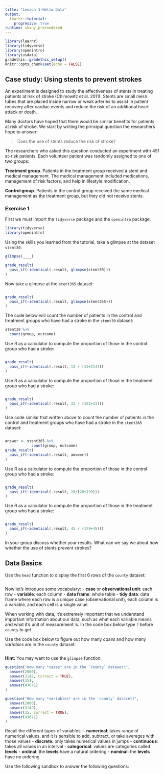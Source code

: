 ```yaml
---
title: "Lesson 1-Hello Data"
output: 
  learnr::tutorial:
    progresive: true
runtime: shiny_prerendered
---
```


```r
library(learnr)
library(tidyverse)
library(openintro)
library(usdata)
gradethis::gradethis_setup()
knitr::opts_chunk$set(echo = FALSE)
```




## Case study: Using stents to prevent strokes
An experiment is designed to study the effectiveness of stents in treating patients at risk of stroke (Chimowitz et al. 2011). Stents are small mesh tubes that are placed inside narrow or weak arteries to assist in patient recovery after cardiac events and reduce the risk of an additional heart attack or death.

Many doctors have hoped that there would be similar benefits for patients at risk of stroke. We start by writing the principal question the researchers hope to answer:

>Does the use of stents reduce the risk of stroke?

The researchers who asked this question conducted an experiment with 451 at-risk patients. Each volunteer patient was randomly assigned to one of two groups:

**Treatment group**. Patients in the treatment group received a stent and medical management. The medical management included medications, management of risk factors, and help in lifestyle modification.

**Control group**. Patients in the control group received the same medical management as the treatment group, but they did not receive stents.

### Exercise 1

First we must import the `tidyverse` package and the `openintro` package:

```r
library(tidyverse)
library(openintro)
```

Using the skills you learned from the tutorial, take a glimpse at the dataset `stent30`:

```r
glimpse(____)
```

```r
grade_result(
  pass_if(~identical(.result, glimpse(stent30)))
)
```

Now take a glimpse at the `stent365` dataset:

```r

```

```r
grade_result(
  pass_if(~identical(.result, glimpse(stent365)))
)
```

The code below will count the number of patients in the control and treatment groups who have had a stroke in the `stent30` dataset:
```r
stent30 %>%
  count(group, outcome)
```

Use R as a calculator to compute the proportion of those in the control group who had a stroke:
```r

```

```r
grade_result(
  pass_if(~identical(.result, 13 / (13+214)))
)
```

Use R as a calculator to compute the proportion of those in the treatment group who had a stroke:
```r

```

```r
grade_result(
  pass_if(~identical(.result, 33 / (191+33)))
)
```

Use code similar that written above to count the number of patients in the control and treatment groups who have had a stroke in the `stent365` dataset:
```r

```

```r
answer <- stent365 %>%
            count(group, outcome)
grade_result(
  pass_if(~identical(.result, answer))
)
```

Use R as a calculator to compute the proportion of those in the control group who had a stroke:
```r

```

```r
grade_result(
  pass_if(~identical(.result, 28/(28+199)))
)
```

Use R as a calculator to compute the proportion of those in the treatment group who had a stroke:
```r

```

```r
grade_result(
  pass_if(~identical(.result, 45 / (179+45)))
)
```

In your group discuss whether your results. What can we say we about how whether the use of stents prevent strokes?


## Data Basics

Use the `head` function to display the first 6 rows of the `county` dataset:
```r

```

Now let's introduce some vocabulary:
- **case** or **observational unit**: each row
- **variable**: each column
- **data frame**: whole table
- **tidy data**: data frame where each row is a unique case (observational unit), each column is a variable, and each cell is a single value

When working with data, it's extremely important that we understand important information about our data, such as what each variable means and what it's unit of measurement is. In the code box below type `?` before `county` to get 

Use the code box below to figure out how many *cases* and how many *variables* are in the `county` dataset:
```r

```

<div id="county-sandbox-hint">
**Hint:** You may want to use the `glimpse` function.
</div>

```r
question("How many *cases* are in the `county` dataset?",
  answer(2000),
  answer(3142, correct = TRUE),
  answer(15),
  answer(43671)
)
```

```r
question("How many *variables* are in the `county` dataset?",
  answer(2000),
  answer(3142),
  answer(15, correct = TRUE),
  answer(43671)
)
```

Recall the different types of variables:
- **numerical**: takes range of numerical values, and it is sensible to add, subtract, or take averages with those values
  - **discrete**: only takes numerical values in jumps
  - **continuous**: takes all values in an interval
- **categorical**: values are categories called **levels**
  - **ordinal**: the **levels** have a natural ordering
  - **nominal**: the **levels** have no ordering
  
Use the following sandbox to answer the following questions:
```r

```


<!-- ```{r variables-question, echo=FALSE} -->
<!-- question("What kind of variable is `state`?", -->
<!--   answer("Continuous"), -->
<!--   answer("Discrete"), -->
<!--   answer("Ordinal"), -->
<!--   answer("Nominal", correct = TRUE) -->
<!-- ) -->
<!-- ``` -->

<!-- ```{r variables-question, echo=FALSE} -->
<!-- question("What kind of variable is `unemployment_rate`?", -->
<!--   answer("Continuous", correct = TRUE), -->
<!--   answer("Discrete"), -->
<!--   answer("Ordinal"), -->
<!--   answer("Nominal") -->
<!-- ) -->
<!-- ``` -->

<!-- ```{r variables-question, echo=FALSE} -->
<!-- question("What kind of variable is `median_edu`?", -->
<!--   answer("Continuous"), -->
<!--   answer("Discrete"), -->
<!--   answer("Ordinal", correct = TRUE), -->
<!--   answer("Nominal") -->
<!-- ) -->
<!-- ``` -->

<!-- ```{r variables-question, echo=FALSE} -->
<!-- question("What kind of variable is `pop2017`?", -->
<!--   answer("Continuous"), -->
<!--   answer("Discrete", correct = TRUE), -->
<!--   answer("Ordinal"), -->
<!--   answer("Nominal") -->
<!-- ) -->
<!-- ``` -->

